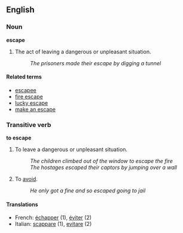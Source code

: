 ==English==
===Noun===
'''escape'''

#The act of leaving a dangerous or unpleasant situation.
#:''The prisoners made their escape by digging a tunnel''

<!-- don't need to say all this:
Managing to leave from an unpleasant or dangerous place or situation, e.g. a prison, a guard or kidnapper, a preying animal, a building, vehicle, cave, shaft, etc. in which one is trapped by fire, water, damage by impact, etc.
-->

====Related terms====
*[[escapee]]
*[[fire escape]]
*[[lucky escape]]
*[[make an escape]]

===Transitive verb===
'''to escape'''

#To leave a dangerous or unpleasant situation.
#:''The children climbed out of the window to escape the fire''
#:''The hostages escaped their captors by jumping over a wall''
#To [[avoid]].
#:''He only got a fine and so escaped going to jail''

====Translations====
*French: [[échapper]] (1), [[éviter]] (2)
*Italian: [[scappare]] (1), [[evitare]] (2)